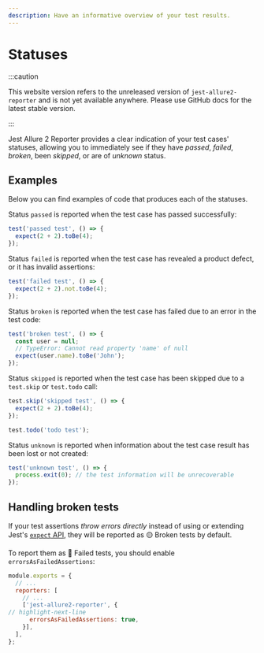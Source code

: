 ```yaml
---
description: Have an informative overview of your test results.
---
```



# Statuses

:::caution

This website version refers to the unreleased version of `jest-allure2-reporter` and is not yet available
anywhere. Please use GitHub docs for the latest stable version.

:::

Jest Allure 2 Reporter provides a clear indication of your test cases' statuses, allowing you to immediately see if they have _passed_, _failed_, _broken_, been _skipped_, or are of _unknown_ status.

## Examples

Below you can find examples of code that produces each of the statuses.

<Tabs>
  <TabItem value="🟢 Passed" default>

Status `passed` is reported when the test case has passed successfully:

```js
test('passed test', () => {
  expect(2 + 2).toBe(4);
});
```

  </TabItem>
  <TabItem value="🔴 Failed">

Status `failed` is reported when the test case has revealed a product defect, or it has invalid assertions:

```js
test('failed test', () => {
  expect(2 + 2).not.toBe(4);
});
```

  </TabItem>
  <TabItem value="🟡 Broken">

Status `broken` is reported when the test case has failed due to an error in the test code:

```js
test('broken test', () => {
  const user = null;
  // TypeError: Cannot read property 'name' of null
  expect(user.name).toBe('John');
});
```

  </TabItem>
  <TabItem value="⚪ Skipped">

Status `skipped` is reported when the test case has been skipped due to a `test.skip` or `test.todo` call:

```js
test.skip('skipped test', () => {
  expect(2 + 2).toBe(4);
});

test.todo('todo test');
```

  </TabItem>
  <TabItem value="🟣 Unknown">

Status `unknown` is reported when information about the test case result has been lost or not created:

```js
test('unknown test', () => {
  process.exit(0); // the test information will be unrecoverable
});
```

  </TabItem>
</Tabs>

## Handling broken tests

If your test assertions _throw errors directly_ instead of using or extending
Jest's [`expect` API][expect], they will be reported as &#8288;🟡&nbsp;Broken tests by default.

To report them as 🔴&nbsp;Failed tests, you should enable `errorsAsFailedAssertions`:

```js title="jest.config.js"
module.exports = {
  // ...
  reporters: [
    // ...
    ['jest-allure2-reporter', {
// highlight-next-line
      errorsAsFailedAssertions: true,
    }],
  ],
};
```

[expect]: https://jestjs.io/docs/expect
